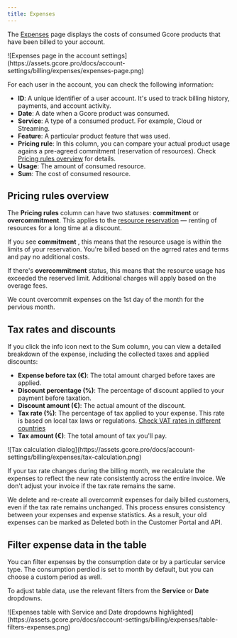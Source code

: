 ---
title: Expenses
---

The [Expenses](https://portal.gcore.com/accounts/billing/expenses) page displays the costs of consumed Gcore products that have been billed to your account.


<Frame>![Expenses page in the account settings](https://assets.gcore.pro/docs/account-settings/billing/expenses/expenses-page.png)</Frame>



For each user in the account, you can check the following information: 

  * **ID**: A unique identifier of a user account. It's used to track billing history, payments, and account activity. 
  * **Date**: A date when a Gcore product was consumed. 
  * **Service**: A type of a consumed product. For example, Cloud or Streaming.
  * **Feature**: A particular product feature that was used. 
  * **Pricing rule**: In this column, you can compare your actual product usage agains a pre-agreed commitment (reservation of resources). Check [Pricing rules overview](/account-settings/billing/expenses#pricing-rules-overview) for details. 
  * **Usage**: The amount of consumed resource.
  * **Sum**: The cost of consumed resource.



## Pricing rules overview

The **Pricing rules** column can have two statuses: **commitment** or **overcommitment**. This applies to the [resource reservation](/cloud/getting-started/resource-reservation/about-resource-reservation) — renting of resources for a long time at a discount. 

If you see **commitment** , this means that the resource usage is within the limits of your reservation. You're billed based on the agrred rates and terms and pay no additional costs. 

If there's **overcommitment** status, this means that the resource usage has exceeded the reserved limit. Additional charges will apply based on the overage fees. 

We count overcommit expenses on the 1st day of the month for the pervious month. 

## Tax rates and discounts

If you click the info icon next to the Sum column, you can view a detailed breakdown of the expense, including the collected taxes and applied discounts: 

  * **Expense before tax (€)**: The total amount charged before taxes are applied. 
  * **Discount percentage (%)**: The percentage of discount applied to your payment before taxation. 
  * **Discount amount (€)**: The actual amount of the discount. 
  * **Tax rate (%)**: The percentage of tax applied to your expense. This rate is based on local tax laws or regulations. [Check VAT rates in different countries](/account-settings/billing/vat-rates-in-different-countries-for-an-individual-and-legal-entity)
  * **Tax amount (€)**: The total amount of tax you'll pay.


<Frame>![Tax calculation dialog](https://assets.gcore.pro/docs/account-settings/billing/expenses/tax-calculation.png)</Frame>



If your tax rate changes during the billing month, we recalculate the expenses to reflect the new rate consistently across the entire invoice. We don't adjust your invoice if the tax rate remains the same. 

We delete and re-create all overcommit expenses for daily billed customers, even if the tax rate remains unchanged. This process ensures consistency between your expenses and expense statistics. As a result, your old expenses can be marked as Deleted both in the Customer Portal and API. 

## Filter expense data in the table

You can filter expenses by the consumption date or by a particular service type. The consumption perdiod is set to month by default, but you can choose a custom period as well. 

To adjust table data, use the relevant filters from the **Service** or **Date** dropdowns.


<Frame>![Expenses table with Service and Date dropdowns highlighted](https://assets.gcore.pro/docs/account-settings/billing/expenses/table-filters-expenses.png)</Frame>